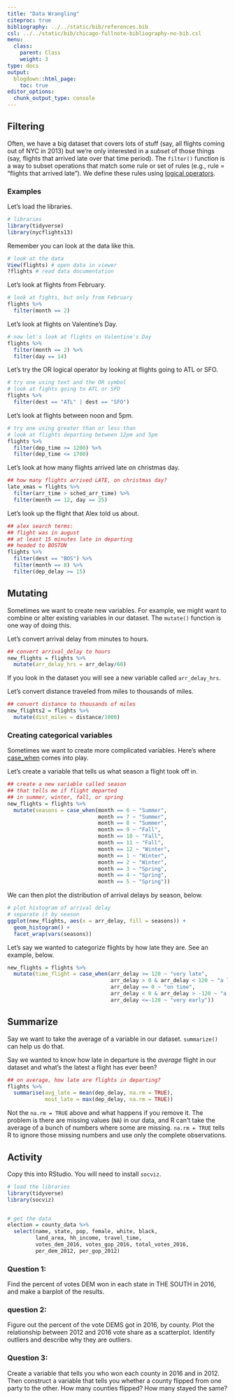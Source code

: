 ```yaml
---
title: "Data Wrangling"
citeproc: true
bibliography: ../../static/bib/references.bib
csl: ../../static/bib/chicago-fullnote-bibliography-no-bib.csl
menu: 
  class:
    parent: Class
    weight: 3
type: docs
output:
  blogdown::html_page:
    toc: true
editor_options: 
  chunk_output_type: console
---
```





## Filtering

Often, we have a big dataset that covers lots of stuff (say, all flights coming out of NYC in 2013) but we're only interested in a *subset* of those things (say, flights that arrived late over that time period). The `filter()` function is a way to subset operations that match some rule or set of rules (e.g., rule = "flights that arrived late"). We define these rules using [logical operators](https://www.statmethods.net/management/operators.html). 


### Examples


Let's load the libraries. 

```r
# libraries
library(tidyverse)
library(nycflights13)
```


Remember you can look at the data like this. 

```r
# look at the data
View(flights) # open data in viewer
?flights # read data documentation
```


Let's look at flights from February.

```r
# look at fights, but only from February
flights %>% 
  filter(month == 2)
```


Let's look at flights on Valentine's Day. 

```r
# now let's look at flights on Valentine's Day
flights %>% 
  filter(month == 2) %>% 
  filter(day == 14)
```


Let's try the OR logical operator by looking at flights going to ATL or SFO.

```r
# try one using text and the OR symbol
# look at fights going to ATL or SFO
flights %>% 
  filter(dest == "ATL" | dest == "SFO")

```


Let's look at flights between noon and 5pm.

```r
# try one using greater than or less than
# look at flights departing between 12pm and 5pm
flights %>% 
  filter(dep_time >= 1200) %>% 
  filter(dep_time <= 1700)

```

Let's look at how many flights arrived late on christmas day.

```r
## how many flights arrived LATE, on christmas day?
late_xmas = flights %>% 
  filter(arr_time > sched_arr_time) %>% 
  filter(month == 12, day == 25)

```


Let's look up the flight that Alex told us about.

```r
## alex search terms: 
## flight was in august
## at least 15 minutes late in departing
## headed to BOSTON
flights %>% 
  filter(dest == "BOS") %>% 
  filter(month == 8) %>% 
  filter(dep_delay >= 15)
```



## Mutating 

Sometimes we want to create new variables. For example, we might want to combine or alter existing variables in our dataset. The `mutate()` function is one way of doing this. 


Let's convert arrival delay from minutes to hours. 

```r
## convert arrival_delay to hours
new_flights = flights %>% 
  mutate(arr_delay_hrs = arr_delay/60)
```

If you look in the dataset you will see a new variable called `arr_delay_hrs`. 


Let's convert distance traveled from miles to thousands of miles. 

```r
## convert distance to thousands of miles
new_flights2 = flights %>% 
  mutate(dist_miles = distance/1000)
```


### Creating categorical variables

Sometimes we want to create more complicated variables. Here's where [case_when](https://dplyr.tidyverse.org/reference/case_when.html) comes into play. 


Let's create a variable that tells us what season a flight took off in. 

```r
## create a new variable called season
## that tells me if flight departed
## in summer, winter, fall, or spring
new_flights = flights %>% 
  mutate(seasons = case_when(month == 6 ~ "Summer", 
                             month == 7 ~ "Summer",
                             month == 8 ~ "Summer", 
                             month == 9 ~ "Fall", 
                             month == 10 ~ "Fall", 
                             month == 11 ~ "Fall", 
                             month == 12 ~ "Winter", 
                             month == 1 ~ "Winter", 
                             month == 2 ~ "Winter", 
                             month == 3 ~ "Spring", 
                             month == 4 ~ "Spring", 
                             month == 5 ~ "Spring"))

```


We can then plot the distribution of arrival delays by season, below. 

```r
# plot histogram of arrival delay
# separate it by season
ggplot(new_flights, aes(x = arr_delay, fill = seasons)) + 
  geom_histogram() + 
  facet_wrap(vars(seasons))
```


Let's say we wanted to categorize flights by how late they are. See an example, below. 

```r
new_flights = flights %>% 
  mutate(time_flight = case_when(arr_delay >= 120 ~ "very late",
                                 arr_delay > 0 & arr_delay < 120 ~ "a little late", 
                                 arr_delay == 0 ~ "on time", 
                                 arr_delay < 0 & arr_delay > -120 ~ "a little early", 
                                 arr_delay <=-120 ~ "very early"))

```


## Summarize


Say we want to take the average of a variable in our dataset. `summarize()` can help us do that. 


Say we wanted to know how late in departure is the *average* flight in our dataset and what's the latest a flight has ever been? 

```r
## on average, how late are flights in departing? 
flights %>% 
  summarise(avg_late = mean(dep_delay, na.rm = TRUE), 
            most_late = max(dep_delay, na.rm = TRUE))
```


Not the `na.rm = TRUE` above and what happens if you remove it. The problem is there are missing values (`NA`) in our data, and R can't take the average of a bunch of numbers where some are missing. `na.rm = TRUE` tells R to ignore those missing numbers and use only the complete observations. 



## Activity


Copy this into RStudio. You will need to install `socviz`.

```r
# load the libraries
library(tidyverse)
library(socviz)


# get the data
election = county_data %>% 
  select(name, state, pop, female, white, black, 
         land_area, hh_income, travel_time,
         votes_dem_2016, votes_gop_2016, total_votes_2016, 
         per_dem_2012, per_gop_2012)
```


### Question 1: 

Find the percent of votes DEM won in each state in THE SOUTH in 2016, and make a barplot of the results. 


###  question 2:

Figure out the percent of the vote DEMS got in 2016, by county. Plot the relationship between 2012 and 2016 vote share as a scatterplot. Identify outliers and describe why they are outliers. 


### Question 3:

Create a variable that tells you who won each county in 2016 and in 2012. Then construct a variable that tells you whether a county flipped from one party to the other. How many counties flipped? How many stayed the same? 
